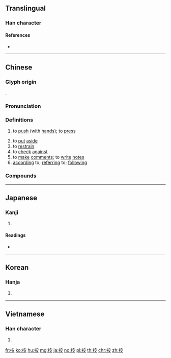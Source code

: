 {{character info/new}}
==Translingual==

===Han character===
{{Han char|rn=64|rad=手|as=06|sn=9|four=53044|canj=QJV|ids=⿰扌安}}

====References====
* {{Han ref|kx=0429.260|dkj=12038|dj=0779.030|hdz=31876.010|uh=6309|ud=25353|bh=ABF6|bd=44022}}

----

==Chinese==
{{zh-forms}}

===Glyph origin===
{{Han etym}}
{{Han compound|手|安|alt1=扌|ls=psc|c1=s|c2=p}}.

===Pronunciation===
{{zh-pron
|m=àn
|c=on3
|h=pfs=on
|md=áng
|mn=àn
|w=
|mc=y
|oc=y
|cat=v,prep
}}

===Definitions===
{{zh-hanzi}}

# to [[push]] (with [[hand]]s); to [[press]]
#: {{zh-x|按鈕|to press a button}}
# to [[put]] [[aside]]
# to [[restrain]]
# to [[check]] [[against]]
# to [[make]] [[comment]]s; to [[write]] [[note]]s
# [[according]] to; [[referring]] to; [[following]]

===Compounds===
{{zh-der|不按君臣|心臟按摩|按摩師|按摩椅|按甲寢兵|按摩襪|按時|按轡|按分比例|按名責實|按次|按察使|按資排輩|按月|按兵不動|按日|按照|按說|按問|按劍|按音|按例|按堵如故|按兵不舉|按圖索驥|按壓|按語|按檔兒|按期|按下|按調|按理|按察|按鈕|按摩|按手|按驗|按殺|按彊助弱|按鷹|按家伏業|按捺|按部就班|按兵|按甲休兵|按摩器|按酒|按鈴申告|按鍵|按脈|按捺不住|按討|按納|覆按|巡按使|逢時按節|巡按|細按}}

----

==Japanese==

===Kanji===
{{ja-kanji|grade=|rs=手06}}

# {{defn|lang=ja|sort=手06}}

====Readings====
* {{ja-readings|goon=[[あん]] (an)|kanon=[[あん]] (an)|kun=[[おさえる]] (osaeru), [[しらべる]] (shiraberu)}}

----

==Korean==

===Hanja===
{{ko-hanja|hangeul=[[안]], [[알]]|eumhun=|rv=an, al|mr=an, al|y=an, al}}

# {{defn|lang=ko|sort=手06}}

----

==Vietnamese==

===Han character===
{{vi-hantu|[[án]], [[ấn]], [[ướn]]|rs=手06}}

# {{defn|lang=vi|sort=手06}}

[[fr:按]]
[[ko:按]]
[[hu:按]]
[[mg:按]]
[[ja:按]]
[[no:按]]
[[pl:按]]
[[th:按]]
[[chr:按]]
[[zh:按]]